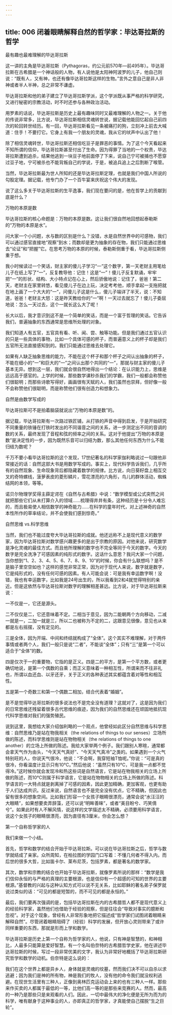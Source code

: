 ```yaml
---
---
---
```

title: 006 闭着眼睛解释自然的哲学家：毕达哥拉斯的哲学
---







最有趣也最难理解的毕达哥拉斯

这一讲的主角是毕达哥拉斯（Pythagoras，约公元前570年—前495年）。毕达哥拉斯在古希腊是一个神话般的人物，有人说他是太阳神阿波罗的儿子，他自己则说：“既有人，又有神，也还有像毕达哥拉斯这样的生物。”言外之意自己是非人非神或者半人半神，总之非常不谦虚。

毕达哥拉斯和他的弟子建立了毕达哥拉斯学派，这个学派既从事严格的科学研究，又进行秘密的宗教活动，时不时还参与各种政治活动。

用罗素的话说，毕达哥拉斯是历史上最有趣味同时又最难理解的人物之一。关于他的传说非常多，比方说，毕达哥拉斯相信灵魂转世说，据记载他能回忆起自己前四次的轮回转世经历。有一回，毕达哥拉斯看见一条被痛打的狗，立刻冲上前去大喊道：住手！不要打它。它身上有我一个朋友的灵魂，我从它的吠声中认出了他！

除了相信灵魂转世，毕达哥拉斯还相信吃豆子是罪恶的事情。为了这个今天看起来不知所谓的信仰，毕达哥拉斯甚至付出了生命。因为得罪了当地的一个权贵，毕达哥拉斯遭到追杀，结果他逃到一块豆子地前面停了下来，说自己宁可被捕也不愿穿过豆子地，宁可被杀也不能背叛自己的学说，于是，被追兵追上之后割断了喉管。

当然，毕达哥拉斯最为世人所知的还是毕达哥拉斯定理，也就是我们中国人所说的勾股定理。据记载，他专门办了一个百牛宴来庆祝这个伟大的发现。

说了这么多关于毕达哥拉斯的生平逸事，我们现在要问的是，他在哲学上的贡献到底是什么？


万物的本原是数

毕达哥拉斯的核心命题是：万物的本原是数。这让我们很自然地回想起泰勒斯的“万物的本原是水”。

问大家一个小问题，水与数的区别是什么？没错，水是自然世界中的可感物，我们可以通过感官直接地“观察”到水；而数却是更为抽象的存在物，我们只能通过思维去“论证”和“把握”它。在思考万物的本原的时候，泰勒斯侧重于看，毕达哥拉斯侧重于想。

我小时候读过一个笑话，财主家的傻儿子学习“一”这个数字，第一天老财主用笔给儿子在纸上写了“一”，反复教导他：记住！这是“一”！傻儿子反复默诵，牢牢把“一”的形状、结构、大小特点记在心上，然后骄傲地说：记住了，爸爸！第二天，老财主在家里转悠，看见傻儿子在边上玩，决定考考他，顺手拿起一支拖把就在地上画了一个大大的“一”，问傻儿子这是什么，傻儿子端详了半天，说：不知道，爸爸！老财主大怒：这是昨天教给你的“一”啊！一天过去就忘了！傻儿子委屈地说：怎么一天过去，这个一就长这么大了呢！

长大以后，我才意识到这不是一个简单的笑话，而是一个富于哲理的笑话。它告诉我们，普遍抽象的东西通常是思维所处理的对象。

我们知道人有五官，五官具有看、听、闻、尝、触等功能。但是我们通过五官认识的只是一些具体的事物，比如一个具体可感的杯子，而普遍意义上的杯子却是我们五官所无法直接感知到的。我们只能通过思维去处理它。

如果有人缺乏抽象思维的能力，不能在这个杯子和那个杯子之间认出抽象的杯子，不能在细小的“一”和巨大的“一”之间认出那个共同的“一”，那就与财主家的傻儿子基本无异。想到这一层，我们就会很自然地得出一个结论：在认识能力上，思维是远远高于感官的。上学的时候，那些数学课秒杀我们的学霸，我们一般都会称赞他们很聪明；而那些诗歌写得好，画画很有天赋的人，我们虽然也崇拜，但好像一般不会称赞他们很聪明，而是称赞他们很有创造力和想象力。


自然是由数学写成的

毕达哥拉斯可不是拍着脑袋就说出“万物的本原是数”的。

据记载，毕达哥拉斯有一次路过铁匠铺，从打铁的声音中得到启发，于是开始研究不同重量的铁锤在打铁时发出的不同谐音之间的关系，进一步测定出不同的音调的数的关系，最终发现了音程和弦的频率之间的关系。这对于他提出“万物的本原是数”是决定性的一步，因为既然乐音可以归结为数，那么其他任何东西为什么不能归结为数呢？

千万不要小看毕达哥拉斯的这个发现，17世纪著名的科学家伽利略说过一句跟他非常接近的话：自然这部大书是用数学写成的。事实上，现代科学告诉我们，几乎所有的自然现象、生命现象背后都隐藏着数学的规律。比方说，向日葵籽盘上相互交叉的奇特螺线，菠萝表皮的菱形鳞片，雪花漂亮的六角形，鸟儿的群体活动，蜘蛛结网的本领，等等。

诺贝尔物理学奖得主薛定谔在《自然与古希腊》中说：“数学模型或公式突然之间就把那些它们从未打算介入的领域……梳理得井井有条，这种经历是十分令人难忘的，而且极易使人相信数学的神奇能力……在科学的童年时代，对上述神奇的自然本性所作的草率结论，并不会使我们感到惊奇。”


自然思维 vs.科学思维

当然，我们也不能过度夸大毕达哥拉斯的成就。他还远称不上是现代意义的数学家，因为毕达哥拉斯对数学感兴趣更多的是出于宗教的原因。对他来说，研究数学是净化灵魂的最佳方式。而且他所理解的数字也不完全等同于今天的数字。今天的数字是完全洗净了可感因素的纯形式的数字。这话什么意思？我问大家一个问题，当你想到“1、2、3、4、5、6、7、8、9、10”的时候，你会有什么联想吗？是不是脑子里空空如也？这样的感觉非常正常，因为对于现代人来说，数字就是数字，它是纯形式的，没有任何可感的因素。有人可能会说：可是我有幸运数字啊！没错，我也有幸运数字，比如我是24号出生的，所以我看到2和4就觉得特别的亲近。但是这依然与毕达哥拉斯对数字的理解相差甚远。比方说，对于毕达哥拉斯来说：

一不仅是一，它还是源头。

二不仅仅是二，它还意味着不定。二相当于意见，因为二能朝两个方向移动，二减一就是一，二加一就是三，所以二也被称为不定的二，这跟意见很像，意见也从来都是左右摇摆，没有定见的。

三是全体，因为开端、中间和终结就构成了“全体”。这个其实不难理解，对于两件事情或者两个人，我们一般只是说“二者”，不能谈“全体”；只有“三”是第一个可以适合于“全体”的数。

四是仅次于一的重要物，它指的是正义。四是二的平方，是第一个平方数，或者更确切地说，是第一个偶数的自乘；而正义意味着一种相互性，所谓来而不往非礼也，所谓以血还血、以牙还牙，关于正义的各种表述其实都蕴含着对等性和相互性。

五是第一个奇数三和第一个偶数二相加，结合代表着“婚姻”。

是不是觉得毕达哥拉斯的很多说法也不是完全没有道理？这就对了，这是因为我们的日常思维还残留着很多古代思维的痕迹，因为我们的自然思维还在顽固地抵抗现代科学思维对我们的强势殖民。

说到这里，我想给大家介绍伽利略的一个观点，他曾经如此区分自然思维与科学思维：自然思维乃是站在物我相关（the relations of things to our senses）立场所做的陈述，而科学思维则是站在物物相关（the relations of things to one another）的立场上所做的陈述。我给大家举两个例子。我们跟别人寒暄，通常都会拿天气作为由头，“今天天气真好”、“今天天气真冷”之类的。如果遇到一个火气特别旺的人，你说天气很冷，他说：“不会啊，我穿短袖T恤呢。”你说：“可是真的很冷，你看温度计显示只有10℃。”然后他说：“虽然只有10℃，可是我一点都不觉得冷。”这时候你就会发现冷和热这些词是自然语言，它是站在物我相关的立场上所做的陈述，而10℃则属于科学语言，它是站在物物相关的立场上所做的陈述。科学语言的一大特点就是剥离掉了可感的因素，因此更加精确，更加客观，也更有助于人们达成共识。反过来说，自然语言也不是完全没有优点，它不精确，但因此也留有很多的想象空间。比如我们形容一个女孩子眼睛很漂亮，通常会说“水汪汪的大眼睛”，如果想要卖弄辞藻，还可以说“明眸善睐”，或者“美目盼兮、巧笑倩兮”。如果此时有人不解风情，说这样的文学描述太不精确，必须要用科学语言，说这个女孩子的眼睛很漂亮，因为直径有3厘米，你会怎么想？


第一个自称哲学家的人

我们来做一个小结。

首先，哲学和数学的结合开始于毕达哥拉斯。可以说在毕达哥拉斯之后，哲学与数学就结成了亲家。众所周知，在柏拉图的学园门口写着：不懂几何者不得入内。而后世的很多大哲，比如笛卡尔、莱布尼茨，包括罗素，都是著名的数学家。

其次，数学和宗教的结合也开始于毕达哥拉斯，就像罗素所说的那样：“数学是我们信仰永恒的与严格的真理的主要根源，也是信仰有一个超感的可知的世界的主要根源。”基督教的兴起与这种认知方式可以说不无关系，比如耶稣的著名弟子保罗就说过类似的话：“可见的都是短暂的，而不可见的都是永恒的。”

最后，我们要再次强调的是，包括毕达哥拉斯在内的古希腊哲人都不是现代意义上的经验科学家，虽然他们也借助于经验的观察，但是往往会“导致对事实的臆断和忽视”。对于这个现象，曾经有人非常形象地把它描述成“哲学家们试图闭着眼睛来解释自然”。尽管闭着眼睛阻碍了（经验）科学的发展，但开放心灵则带来了或许同样重要的东西，那就是形而上学和数学。

毕达哥拉斯是历史上第一个自称为哲学家的人，他说，只有神是智慧的，和神相比，人最多只能算是爱好智慧。有一个名叫伯奈特的古希腊哲学史家，他在讲述毕达哥拉斯的时候，写过一段非常优美的文字，我认为非常好地概括了毕达哥拉斯研究哲学和数学的动机。伯奈特是这么说的：

我们在这个世界上都是异乡人，身体就是灵魂的坟墓，然而我们决不可以自杀以求逃避；因为我们是神的所有物，神是我们的牧人，没有他的命令我们就没权利逃避。在现世生活里有三种人，正像到奥林匹克运动会上来的也有三种人一样。那些来作买卖的人都属于最低的一等，比他们高一等的是那些来竞赛的人。然而，最高的一种乃是那些只是来观看的人们。因此，一切中最伟大的净化便是无所为而为的科学，唯有献身于这种事业的人，亦即真正的哲学家，才真能使自己摆脱“生之巨轮”。